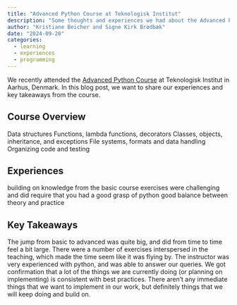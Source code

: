 ```yaml
---
title: "Advanced Python Course at Teknologisk Institut"
description: "Some thoughts and experiences we had about the Advanced Python Course at Teknologisk Institut in 2024."
author: "Kristiane Beicher and Signe Kirk Brødbæk"
date: "2024-09-20"
categories:
  - learning
  - experiences
  - programming
---
```


We recently attended the [Advanced Python Course](https://www.teknologisk.dk/kurser/videregaaende-python-programmering/k91467) at Teknologisk Institut in Aarhus, Denmark. In this blog post, we want to share our experiences and key takeaways from the course.

## Course Overview

Data structures
Functions, lambda functions, decorators
Classes, objects, inheritance, and exceptions
File systems, formats and data handling
Organizing code and testing

## Experiences

building on knowledge from the basic course
exercises were challenging and did require that you had a good grasp of python
good balance between theory and practice

## Key Takeaways

The jump from basic to advanced was quite big, and did from time to time feel a bit large.
There were a number of exercises interspersed in the teaching, which made the time seem like it was flying by.
The instructor was very experienced with python, and was able to answer our queries.
We got confirmation that a lot of the things we are currently doing (or planning on implementing) is consistent with best practices.
There aren't any immediate things that we want to implement in our work, but definitely things that we will keep doing and build on.
